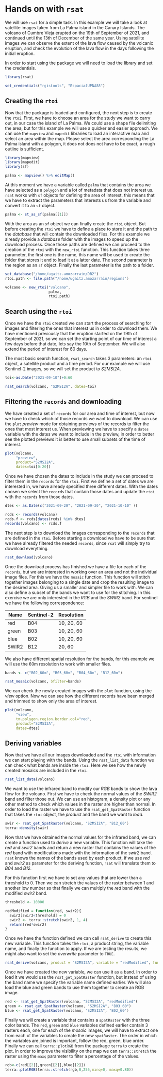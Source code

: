 # Hands on with `rsat`

We will use `rsat` for a simple task. In this example we will take a look at satellite images taken from La Palma island in the Canary Islands. The volcano of Cumbre Vieja erupted on the 19th of September of 2021, and continued until the 13th of December of the same year. Using satellite images we can observe the extent of the lava flow caused by the volcanic eruption, and check the evolution of the lava flow in the days following the initial eruption.

In order to start using the package we will need to load the library and set the credentials.

```r

library(rsat)

set_credentials("rgistools", "EspacialUPNA88")


```

## Creating the `rtoi`

Now that the package is loaded and configured, the next step is to create the `rtoi`. First, we have to choose an area for the study we want to carry out, in our case the island of La Palma. We could use a shape file delimiting the area, but for this example we will use a quicker and easier approach. We can use the `mapview` and `mapedit` libraries to load an interactive map and select an area within the map. Please select the area corresponding the La Palma island with a polygon, it does not does not have to be exact, a rough outline is sufficient.

```r

library(mapview)
library(mapedit)
library(sf)

palma <- mapview() %>% editMap()

```

At this moment we have a variable called `palma` that contains the area we have selected as a `polygon` and a lot of metadata that does not interest us. `rsat` works with `sf` objects for defining the area of interest, this means that we have to extract the parameters that interests us from the variable and convert it to an `sf` object.

```r

palma <- st_as_sf(palma[[1]])

```

With the area as an `sf` object we can finally create the `rtoi` object. But before creating the `rtoi` we have to define a place to store it and the path to the *database* that will contain the downloaded files. For this example we already provide a *database* folder with the images to speed up the download process. Once those paths are defined we can proceed to the creation of the `rtoi` with the `new_rtoi` function. This function takes three parameter, the first one is the name, this name will be used to create the folder that stores it and to load it at a latter date. The second parameter is the region as an `sf` object. Finally the last parameter is the path to a folder.

```r

set_database("/home/ugaitz.amozarrain/DB2")
rtoi.path <- file.path("/home/ugaitz.amozarrain/regions")

volcano <- new_rtoi("volcano",
                    palma,
                    rtoi.path)

```

## Search using the `rtoi`

Once we have the `rtoi` created we can start the process of searching for images and filtering the ones that interest us in order to download them. We have mentioned previously that the eruption started on the 19th of September of 2021, so we can set the starting point of our time of interest a few days before that date, lets say the 10th of September. We will also extend the period of interest for 60 days.

The most basic search function, `rsat_search` takes 3 parameters: an `rtoi` object, a satellite product and a time period. For our example we will use Sentinel-2 images, so we will set the product to *S2MSI2A*.

```r

toi<-as.Date("2021-09-10")+0:60

rsat_search(volcano, "S2MSI2A", dates=toi)

```

## Filtering the `records` and downloading

We have created a set of `records` for our area and time of interest, but now we have to check which of those records we want to download. We can use the `plot` *preview* mode for obtaining previews of the records to filter the ones that most interest us. When previewing we have to specify a `dates` variable with the dates we want to include in the preview, in order to better see the plotted previews it is better to use small subsets of the time of interest.

```r

plot(volcano, 
     "preview",
     product="S2MSI2A",
     dates=toi[0:20])

```

Once we have chosen the dates to include in the study we can proceed to filter them in the `records` for the `rtoi`. First we define a set of dates we are interested in, we have already specified three different dates. With the dates chosen we select the `records` that contain those dates and update the `rtoi` with the `records` from those dates.

```r

dtes <- as.Date(c("2021-09-20", "2021-09-30", "2021-10-10" ))

rcds <- records(volcano)
rcds.f <- rcds[dates(rcds) %in% dtes]
records(volcano) <- rcds.f

```

The next step is to download the images corresponding to the `records` that are defined in the `rtoi`. Before starting a download we have to be sure that we have already filtered the needed `records`, since `rsat` will simply try to download everything.

```r

rsat_download(volcano)

```

Once the download process has finished we have a file for each of the `records`, but we are interested in working over an area and not the individual image files. For this we have the `mosaic` function. This function will stitch together images belonging to a single date and crop the resulting image to the desired area. Giving us a smaller and simpler file to work with. We can also define a subset of the bands we want to use for the stitching. In this exercise we are only interested in the *RGB* and the *SWIR2* band. For sentinel we have the following correspondence:

| Name  | Sentinel-2 | Resolution |
|-------|------------|------------|
| red   | B04        | 10, 20, 60 |
| green | B03        | 10, 20, 60 |
| blue  | B02        | 10, 20, 60 |
| SWIR2 | B12        | 20, 60     |

We also have different spatial resolution for the bands, for this example we will use the 60m resolution to work with smaller files.

```r

bands <- c("B02_60m", "B03_60m", "B04_60m", "B12_60m")

rsat_mosaic(volcano, bfilter=bands)

```

We can check the newly created images with the `plot` function, using the *view* option. Now we can see how the different records have been merged and trimmed to show only the area of interest.

```r

plot(volcano, 
     "view",
     tm.polygon.region.border.col="red",
     product="S2MSI2A",
     dates=dtes)

```

## Deriving variables

Now that we have all our images downloaded and the `rtoi` with information we can start playing with the bands. Using the `rsat_list_data` function we can check what bands are inside the `rtoi`. Here we see how the newly created mosaics are included in the `rtoi`.

```r

rsat_list_data(volcano)

```

We want to use the infrared band to modify our *RGB* bands to show the lava flow for the volcano. First we have to check the normal values of the *SWIR2* band and filter those out. We can use an histogram, a density plot or any other method to check which values in the raster are higher than normal. In order to load the raster we have to use the `rsat_get_SpatRaster` function that takes the `rtoi` object, the *product* and the band we want to *load*.

```r

swir <- rsat_get_SpatRaster(volcano, "S2MSI2A", "B12_60")
terra::density(swir)


```

Now that we have obtained the normal values for the infrared band, we can create a function used to *derive* a new variable. This function will take the *red* and *swir2* bands and return a new raster that contains the values of the *red* band with modifications made with the information of the *swir2* band. `rsat` knows the names of the bands used by each product, if we use *red* and *swir2* as parameter for the deriving function, `rsat` will translate them to *B04* and *B12*.

For this function first we have to set any values that are lower than a threshold to 0. Then we can stretch the values of the raster between 1 and another low number so that finally we can multiply the *red* band with the modified *swir2* band.

```r

threshold <- 10000

redModified = function(red, swir2){
  swir2[swir2<threshold] = 0
  swir2 <- terra::stretch(swir2, 1, 4)
  return(red*swir2)
}
```

Once we have the function defined we can call `rsat_derive` to create this new variable. This function takes the `rtoi`, a product string, the variable name, and finally the function to apply. If we are testing the results, we might also want to set the *overwrite* parameter to `TRUE`.

```r

rsat_derive(volcano, product = "S2MSI2A", variable = "redModified", fun = redModified, overwrite=TRUE)

```

Once we have created the new variable, we can use it as a band. In order to load it we would use the `rsat_get_SpatRaster` function, but instead of using the band name we specify the variable name defined earlier. We will also load the blue and green bands to use them together to create an RGB image.

```r

red <- rsat_get_SpatRaster(volcano, "S2MSI2A", "redModified")
green <- rsat_get_SpatRaster(volcano, "S2MSI2A", "B03_60")
blue <- rsat_get_SpatRaster(volcano, "S2MSI2A", "B02_60")

```

Finally we will create a variable that contains a `spatRaster` with the three color bands. The `red`, `green` and `blue`  variables defined earlier contain 3 rasters each, one for each of the *mosaic* images, we will have to extract one from each of the variables to create the new `spatRaster`. The order in which the variables are joined is important, follow the red, green, blue order. Finally we can call `terra::plotRGB` from the package `terra` to create the plot. In order to improve the visibility on the map we can `terra::stretch` the raster using the `maxq` parameter to filter a percentage of the values.

```r

rgb<-c(red[[2]],green[[2]],blue[[2]])
terra::plotRGB(terra::stretch(rgb,0,255,minq=0, maxq=0.80))

```

